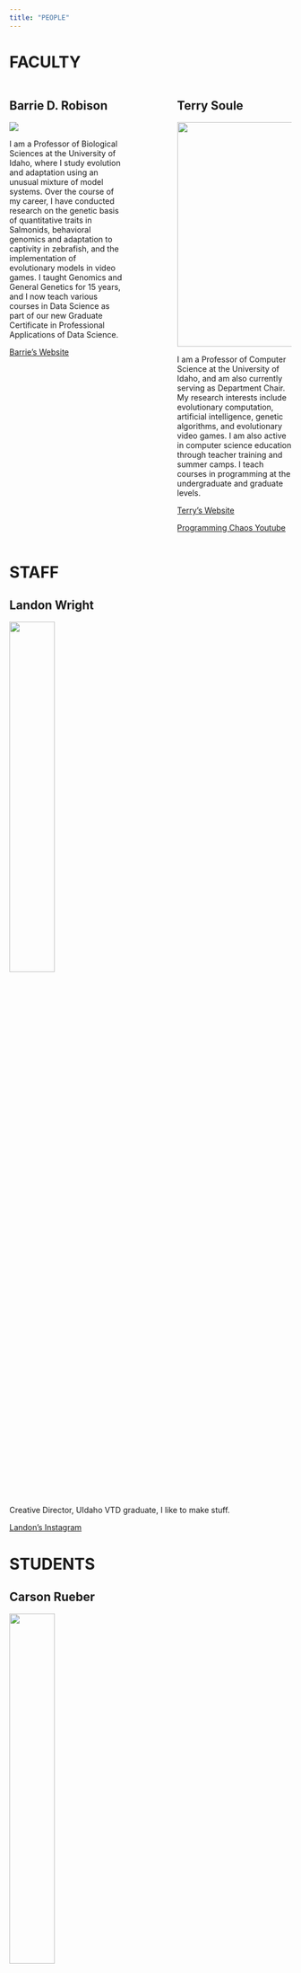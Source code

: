 ```yaml
---
title: "PEOPLE"
---
```


# FACULTY

::: columns
::: {.column width="40%"}
## Barrie D. Robison

![](Barrie.jpeg) 

I am a Professor of Biological Sciences at the University of Idaho, where I study evolution and adaptation using an unusual mixture of model systems. Over the course of my career, I have conducted research on the genetic basis of quantitative traits in Salmonids, behavioral genomics and adaptation to captivity in zebrafish, and the implementation of evolutionary models in video games. I taught Genomics and General Genetics for 15 years, and I now teach various courses in Data Science as part of our new Graduate Certificate in Professional Applications of Data Science.

[Barrie's Website](https://professorpolymorphic.github.io/RobisonWebSite/)
:::

::: {.column width="10%"}
:::

::: {.column width="40%"}
## Terry Soule

![](terry.jpg){width="400"}

I am a Professor of Computer Science at the University of Idaho, and am also currently serving as Department Chair.  My research interests include evolutionary computation, artificial intelligence, genetic algorithms, and evolutionary video games.  I am also active in computer science education through teacher training and summer camps.  I teach courses in programming at the undergraduate and graduate levels.

[Terry's Website](https://webpages.uidaho.edu/tsoule/index.html)

[Programming Chaos Youtube](https://www.youtube.com/channel/UC2rO9hEjJkjqzktvtj0ggNQ)
:::
:::

# STAFF

## Landon Wright

![](Landon.png){width="40%"}

Creative Director, UIdaho VTD graduate, I like to make stuff.

[Landon's Instagram](https://www.instagram.com/lanwri/)

# STUDENTS

## Carson Rueber

![](Carson.JPG){width="40%"}

I'm a third year student at the University of Idaho majoring in Computer Science with a Minor in French. I am the lead programmer on the [Outbreak Simulator] project, and have been working for Polymorphic Games since the summer of 2021.

[My Blog](https://blog.carsonrueber.com) [My GitHub](https://github.com/CJ5518)

## Jonna Waage

![](Jonna.jpg){width="30%"}

I am a third year undergraduate computer science major and mathematics minor at the University of Idaho. I have been a software developer with Polymorphic Games since the Fall of 2022. My current project is the [TwinStick](../Games/TwinStick/index.qmd) game, where I am working on the AI that controls the defensive [towers](../Games/TwinStick/Towers.qmd).

## Ava Rummler

![](Ava.jpg){width="40%"}

I'm an MFA Candidate and Instructor of record at the University of Idaho where I practice and teach design. My practice focuses on human interaction through different principles of user experience design and research. My professional experience ranges from App Design to Art Direction and I'm now  UX Designer for [TwinStick](../Games/TwinStick/index.qmd)! Here, I implement my design and research experiences to create accessible screens for TwinStick players to learn about evolution and data science.  You can see how the UI/UX of project TwinStick is coming together [here](../Games/TwinStick/UXUI.qmd)!

[Ava's Portfolio](https://avarummler.com/)

[Ava's Linkedin](https://www.linkedin.com/in/avarummler/)

## Justin Riggs

## Elisha Coad

## Kristin Martinet

# ALUMNI

Polymorphic Games has had the priveledge to work with many amazing students since we began in the summer of 2016.  We try our best to keep track of them here...  If someone is missing, please help us out by letting us know!

Darwin's Demons

Nicholas Wood
Sam Heck
Zach Yama
Mikey Huffstutler
Daniel Barney
Peter Wangler
Landon Wright
Nick Wren
Spencer Gomez
Emily Ward


Project Hastur

Nicholas Wood
Sam Heck
Landon Wright
Spencer Gomez
Thomas Haynes
Courtney Bryant
Marlan Smith
Pat Vanvorce
Cameron Perry
Tristan Lassiter
Jacob Robison



Other

Shaelyn Pearson
Luz Villagomez
Chaeun Kim
John Wisnowschi
Brenna Dace
Allessandra Kriz
Jackie Davis
Aaron Yama
Cameron Perry
Kristen Martinet

Ryan Wagoner



